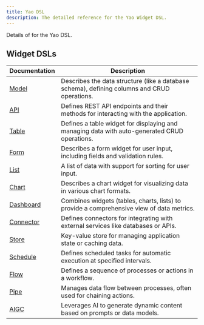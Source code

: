 ```yaml
---
title: Yao DSL
description: The detailed reference for the Yao Widget DSL.
---
```


Details of for the Yao DSL.

## Widget DSLs

| Documentation                  | Description                                                                                  |
| ------------------------------ | -------------------------------------------------------------------------------------------- |
| [Model](yao-dsl/model)         | Describes the data structure (like a database schema), defining columns and CRUD operations. |
| [API](yao-dsl/api)             | Defines REST API endpoints and their methods for interacting with the application.           |
| [Table](yao-dsl/table)         | Defines a table widget for displaying and managing data with auto-generated CRUD operations. |
| [Form](yao-dsl/form)           | Describes a form widget for user input, including fields and validation rules.               |
| [List](yao-dsl/list)           | A list of data with support for sorting for user input.                                      |
| [Chart](yao-dsl/chart)         | Describes a chart widget for visualizing data in various chart formats.                      |
| [Dashboard](yao-dsl/dashboard) | Combines widgets (tables, charts, lists) to provide a comprehensive view of data metrics.    |
| [Connector](yao-dsl/connector) | Defines connectors for integrating with external services like databases or APIs.            |
| [Store](yao-dsl/store)         | Key-value store for managing application state or caching data.                              |
| [Schedule](yao-dsl/schedule)   | Defines scheduled tasks for automatic execution at specified intervals.                      |
| [Flow](yao-dsl/flow)           | Defines a sequence of processes or actions in a workflow.                                    |
| [Pipe](yao-dsl/pipe)           | Manages data flow between processes, often used for chaining actions.                        |
| [AIGC](yao-dsl/aigc)           | Leverages AI to generate dynamic content based on prompts or data models.                    |

